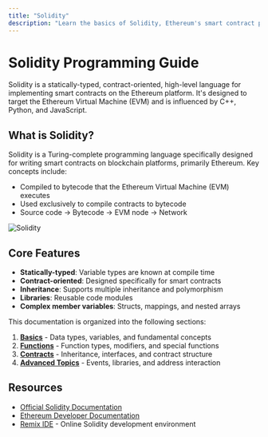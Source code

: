 ```yaml
---
title: "Solidity"
description: "Learn the basics of Solidity, Ethereum's smart contract programming language"
---
```


# Solidity Programming Guide

Solidity is a statically-typed, contract-oriented, high-level language for implementing smart contracts on the Ethereum platform. It's designed to target the Ethereum Virtual Machine (EVM) and is influenced by C++, Python, and JavaScript.

## What is Solidity?

Solidity is a Turing-complete programming language specifically designed for writing smart contracts on blockchain platforms, primarily Ethereum. Key concepts include:

- Compiled to bytecode that the Ethereum Virtual Machine (EVM) executes
- Used exclusively to compile contracts to bytecode
- Source code → Bytecode → EVM node → Network

![Solidity](../../images/Solidityimage1.png)

## Core Features

- **Statically-typed**: Variable types are known at compile time
- **Contract-oriented**: Designed specifically for smart contracts
- **Inheritance**: Supports multiple inheritance and polymorphism
- **Libraries**: Reusable code modules
- **Complex member variables**: Structs, mappings, and nested arrays

This documentation is organized into the following sections:

1. **[Basics](/Languages/Solidity/basics)** - Data types, variables, and fundamental concepts
2. **[Functions](/Languages/Solidity/functions)** - Function types, modifiers, and special functions
3. **[Contracts](/Languages/Solidity/contracts)** - Inheritance, interfaces, and contract structure
4. **[Advanced Topics](/Languages/Solidity/advanced)** - Events, libraries, and address interaction



## Resources

- [Official Solidity Documentation](https://docs.soliditylang.org/)
- [Ethereum Developer Documentation](https://ethereum.org/developers/)
- [Remix IDE](https://remix.ethereum.org/) - Online Solidity development environment